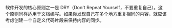 软件开发的核心原则之一是 DRY（Don't Repeat Yourself，不要重复自己）。这个原则同样适用于文档编写。如果你发现自己在多个地方重复相同的内容，就应该考虑创建一个自定义代码片段来保持内容的同步。
